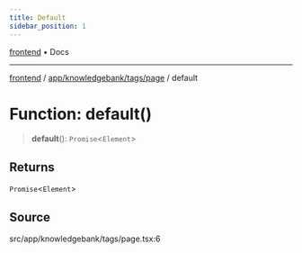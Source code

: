 ```yaml
---
title: Default
sidebar_position: 1
---
```


[frontend](../../../../..) • Docs

***

[frontend](../../../../..) / [app/knowledgebank/tags/page](..) / default

# Function: default()

> **default**(): `Promise`\<`Element`\>

## Returns

`Promise`\<`Element`\>

## Source

src/app/knowledgebank/tags/page.tsx:6
